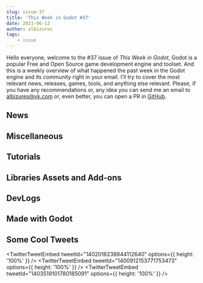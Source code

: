 ```yaml
---
slug: issue-37
title: 'This Week in Godot #37'
date: 2021-06-13
author: albizures
tags:
	- issue
---
```


Hello everyone, welcome to the #37 issue of _This Week in Godot_, Godot is a popular Free and Open Source game development engine and toolset. And this is a weekly overview of what happened the past week in the Godot engine and its community right in your email. I'll try to cover the most relevant news, releases, games, tools, and anything else relevant. Please, if you have any recommendations or, any idea you can send me an email to albizures@vk.com or, even better, you can open a PR in [GitHub](https://github.com/albizures/ThisWeekInGodot).

## News

<Card
	author="Humble Bundle"
	link="https://www.humblebundle.com/software/learn-coding-to-build-games-2021-software"
	section="News"
	label="Humble Software Bundle"
	description="Learn Coding to Build Games 2021"
	publisher="Humble Bundle"
	icon="https://humblebundle-a.akamaihd.net/static/hashed/03df0490a53d595fd930f9fff52038366d60a05d.png"
	cover="https://humblebundle-a.akamaihd.net/static/hashed/62dadb2abc89d033ab694400b601154e9c6ff292.svg"
/>

<Card
	author="Gamefromscratch"
	link="https://youtu.be/dCCRys0E-O8"
	section="News"
	label="Godot Nintendo Switch Publishing with gotm.io"
	description="There is a new publishing program at gotm.io that enables developers to get their Godot games ported and published on the Nintendo Switch"
	publisher="YouTube"
	icon="https://www.youtube.com/s/desktop/3a32c481/img/favicon_144x144.png"
	cover="https://i.ytimg.com/vi/dCCRys0E-O8/maxresdefault.jpg"
	date="2021-06-08T00:00:00.000Z"
/>

<Card
	author="CodingKaiju"
	link="https://youtu.be/QmpZQH_2LI0"
	section="News"
	label="The NEW GDScript is Ready"
	description=""
	publisher="YouTube"
	icon="https://www.youtube.com/s/desktop/3a32c481/img/favicon_144.png"
	cover="https://i.ytimg.com/vi/QmpZQH_2LI0/maxresdefault.jpg"
	date="2021-06-09T00:00:00.000Z"
/>

<Card
	author="Bakenshake"
	link="https://itch.io/jam/godot-wild-jam-34"
	section="News"
	label="Godot Wild Jam #34"
	description="A game jam from 2021-06-11 to 2021-06-25 hosted by Bakenshake & Godot Wild Jam."
	publisher="itch.io"
	icon="https://itch.io/favicon.ico"
	cover="https://img.itch.zone/aW1nLzYxMDA3NzQucG5n/original/KuCiBZ.png"
	date="2021-06-14T07:21:00.000Z"
/>

<Card
	author="gotm.io"
	link="https://gotm.io/jam/gotm-jam/5?p=entries"
	section="News"
	label="Jam #5 ($100 Prizes): Results"
	description=""
	publisher="gotm.io"
	icon="https://gotm.io/icons/icon-512x512.png?v=3bcf1e44fdc2e6003d542d862e4856a7"
	cover="https://gotm.io/static/icon2-512-2f6a9604360bfa784629182c10914e98.png"
/>

## Miscellaneous

<Card
	author="godotengine"
	link="https://github.com/godotengine/godot-proposals/issues/2841"
	section="Miscellaneous"
	label="[Proposal] Redesign how user interface (Controls) scaling is presented to the user"
	description="Describe the project you are working on Godot Describe the problem or limitation you are having in your project Users often complain that sizing controls (user interfaces) in Godot is complex and v..."
	publisher="GitHub"
	icon="https://github.com/windows-tile.png"
	cover="https://opengraph.githubassets.com/08530957964ae9ff9050e67cae6f1295e7c3add15d52a932fbf6e22d0013b477/godotengine/godot-proposals/issues/2841"
	date="2021-06-08T09:00:00.000Z"
/>

<Card
	author="GGBot"
	link="https://youtu.be/WGv9o6ogmyw"
	section="Miscellaneous"
	label="Time lapse of creating a retro FPS game with Godot / Game Jam"
	description="I made retro first person shooter game for BRSD 10 (Game Jam) using the Godot Engine."
	publisher="YouTube"
	icon="https://www.youtube.com/s/desktop/3a32c481/img/favicon_144.png"
	cover="https://i.ytimg.com/vi/WGv9o6ogmyw/maxresdefault.jpg"
	date="2021-06-11T00:00:00.000Z"
/>

<Card
	author="mw design"
	link="https://youtu.be/ZoF1_ChVJLM"
	section="Miscellaneous"
	label="Garage Scene in Godot Engine 4 (Update)"
	description="Hi Guys, now i made a Garage Scene in Godot Engine 4 and showing some of the great new Features of Godot Engine 4, like Decal 3D Node."
	publisher="YouTube"
	icon="https://www.youtube.com/s/desktop/3a32c481/img/favicon_144x144.png"
	cover="https://i.ytimg.com/vi/ZoF1_ChVJLM/maxresdefault.jpg"
	date="2021-06-12T00:00:00.000Z"
/>

<Card
	author="Gonzalo Gutiérrez"
	link="https://godotes.com/issues/nintendo-switch/"
	section="Miscellaneous"
	label="Publishing on the Nintendo Switch"
	description="If you are looking for a way to publish your game on the Nintendo Switch, Gotm.io has an offer for you"
	publisher="Godot Notes"
	icon="https://godotes.com/content/images/2020/12/GodotesLogo2-3.svg"
	cover="https://godotes.com/content/images/2021/01/GodotesLogo2.png"
	date="2021-06-12T17:36:29.000Z"
/>

<Card
	author="Fritjof Cavallin"
	link="https://gotm.io/news/spring-review-2021"
	section="Miscellaneous"
	label="gotm.io | Spring Review 2021"
	description=""
	publisher="gotm.io"
	icon="https://gotm.io/icons/icon-512x512.png?v=3bcf1e44fdc2e6003d542d862e4856a7"
	cover="https://gotm.io/static/icon2-512-2f6a9604360bfa784629182c10914e98.png"
	date=""
/>

## Tutorials

<Card
	author="Jean Makes Games"
	link="https://youtu.be/VrKRTOWxZZg"
	section="Tutorials"
	label="Create a Boss Enemy || 1 || Locked Arena & Boss Enemy Animations"
	description="Today we start to code a Boss level for our 2D platformer."
	publisher="YouTube"
	icon="https://www.youtube.com/s/desktop/3a32c481/img/favicon_144x144.png"
	cover="https://i.ytimg.com/vi/VrKRTOWxZZg/maxresdefault.jpg"
	date="2021-06-12T00:00:00.000Z"
/>

<Card
	author="Arkeve"
	link="https://youtu.be/LGySnVLhJMU"
	section="Tutorials"
	label="Make a Pokemon Game in Godot - Party Screen (#10)"
	description="Tutorial series on how to make game like Pokémon in Godot. This video we’ll set up the party screen scene and add some Pokemon!"
	publisher="YouTube"
	icon="https://www.youtube.com/s/desktop/3a32c481/img/favicon_144x144.png"
	cover="https://i.ytimg.com/vi/LGySnVLhJMU/hqdefault.jpg"
	date="2021-06-12T00:00:00.000Z"
/>

<Card
	author="Chance. E"
	link="https://youtu.be/CkypyG1hdHY"
	section="Tutorials"
	label="Exporting Tilesetter Into Godot In 2 Minutes"
	description="Just a little tutorial about how to export a tile set from Tilesetter to Godot."
	publisher="YouTube"
	icon="https://www.youtube.com/s/desktop/3a32c481/img/favicon_144x144.png"
	cover="https://i.ytimg.com/vi/CkypyG1hdHY/maxresdefault.jpg"
	date="2021-06-07T00:00:00.000Z"
/>

<Card
	author="Pefeper"
	link="https://youtu.be/rxxQgrmKLk0"
	section="Tutorials"
	label="How To Print Money In Godot (Money Engraving Shader Tutorial)"
	description="For legal reasons, I must disclose that the title of this video is a joke."
	publisher="YouTube"
	icon="https://www.youtube.com/s/desktop/3a32c481/img/favicon_144x144.png"
	cover="https://i.ytimg.com/vi/rxxQgrmKLk0/maxresdefault.jpg"
	date="2021-06-09T00:00:00.000Z"
/>

<Card
	author="Jean Makes Games"
	link="https://youtu.be/HmVrCpytGpQ"
	section="Tutorials"
	label="3D Action RPG in Godot || 1 || Player movement, Camera, Collision"
	description="In this video I show you how you can start to code a 3D action Rpg in Godot Engine, it’s not too complicated & fun."
	publisher="YouTube"
	icon="https://www.youtube.com/s/desktop/3a32c481/img/favicon_144x144.png"
	cover="https://i.ytimg.com/vi/HmVrCpytGpQ/maxresdefault.jpg"
	date="2021-06-09T00:00:00.000Z"
/>

<Card
	author="DeCipher"
	link="https://youtu.be/to-w2z39xcI"
	section="Tutorials"
	label="Godot Beginner 2D Platformer Series P5 - Jump Through Platforms, Pits"
	description="Heyy everyone! I am back with the 5th part on the tutorial series on how to make a 2D Platformer Game in Godot from scratch."
	publisher="YouTube"
	icon="https://www.youtube.com/s/desktop/3a32c481/img/favicon_144x144.png"
	cover="https://i.ytimg.com/vi/to-w2z39xcI/maxresdefault.jpg"
	date="2021-06-09T00:00:00.000Z"
/>

<Card
	author="Jean Makes Games"
	link="https://youtu.be/i8i9g9UDrAQ"
	section="Tutorials"
	label="How to create a Portal in Godot Engine || EASY TUTORIAL ||"
	description="This time I’m showing you how to create a portal to move from one place to an other in Godot Engine."
	publisher="YouTube"
	icon="https://www.youtube.com/s/desktop/3a32c481/img/favicon_144x144.png"
	cover="https://i.ytimg.com/vi/i8i9g9UDrAQ/maxresdefault.jpg"
	date="2021-06-09T00:00:00.000Z"
/>

<Card
	author="KryperDev"
	link="https://youtu.be/nukrnzU-DOg"
	section="Tutorials"
	label="How to create Overgrowth semi-procedural animation system in Godot [Part 1]"
	description="Very simple technique to create animations in similar way to Overgrowth. 6 frames used in total to create both idle and walk animations."
	publisher="YouTube"
	icon="https://www.youtube.com/s/desktop/3a32c481/img/favicon_144x144.png"
	cover="https://i.ytimg.com/vi/nukrnzU-DOg/maxresdefault.jpg"
	date="2021-06-09T00:00:00.000Z"
/>

<Card
	author="Mitch Makes Things"
	link="https://youtu.be/8vFpX1zMYQM"
	section="Tutorials"
	label="Godot C# 3D Project Part 8: Visual Shader"
	description="Here’s the last of the initial batch of videos for this project!Today we’re going through Visual Shaders in Godot, and making a Tron-inspired cyberpunk mater..."
	publisher="YouTube"
	icon="https://www.youtube.com/s/desktop/3a32c481/img/favicon_144x144.png"
	cover="https://i.ytimg.com/vi/8vFpX1zMYQM/maxresdefault.jpg"
	date="2021-06-07T00:00:00.000Z"
/>

<Card
	author="Gamedevboi"
	link="https://youtu.be/WXl3sSXVFw8"
	section="Tutorials"
	label="Godot Tutorial: FPS Gun in 5 minutes"
	description=""
	publisher="YouTube"
	icon="https://www.youtube.com/s/desktop/3a32c481/img/favicon_144x144.png"
	cover="https://i.ytimg.com/vi/WXl3sSXVFw8/maxresdefault.jpg"
	date="2021-06-12T00:00:00.000Z"
/>

<Card
	author="Snopek Games"
	link="https://youtu.be/vndqqPX_Qfk"
	section="Tutorials"
	label="Godot and GitLab CI: Automatically deploy your game to Steam"
	description="In this part, we setup GitLab CI to automatically deploy your game to Steam, every time we push new commits to the ‘master’ or ‘develop’ branches."
	publisher="YouTube"
	icon="https://www.youtube.com/s/desktop/3a32c481/img/favicon_144x144.png"
	cover="https://i.ytimg.com/vi/vndqqPX_Qfk/maxresdefault.jpg"
	date="2021-06-07T00:00:00.000Z"
/>

<Card
	author="Chevifier"
	link="https://youtu.be/gJwP5kbsO5g"
	section="Tutorials"
	label="Creating Godot Tool Scripts Tutorial with 2D and 3D example"
	description=""
	publisher="YouTube"
	icon="https://www.youtube.com/s/desktop/3a32c481/img/favicon_144x144.png"
	cover="https://i.ytimg.com/vi/gJwP5kbsO5g/maxresdefault.jpg"
	date="2021-05-30T00:00:00.000Z"
/>

<Card
	author="Gawe Game"
	link="https://youtu.be/3c6XYnz8hHI"
	section="Tutorials"
	label="Hero Terluka Menabrak Musuh dari Samping - Bagian #11: Gawe Game Platformer 2D"
	description="Video ke-11 dari seri tutorial pembuatan game platformer 2D dengan Godot. "
	publisher="YouTube"
	icon="https://www.youtube.com/s/desktop/3a32c481/img/favicon_144x144.png"
	cover="https://i.ytimg.com/vi/3c6XYnz8hHI/maxresdefault.jpg"
	date="2021-06-05T00:00:00.000Z"
/>

<Card
	author="MrEliptik"
	link="https://youtu.be/o9Lqek1nX4M"
	section="Tutorials"
	label="How to use the accelerometer in Godot - Part 1"
	description="In this video, I’m showing you how to use the accelerometer in Godot. You can use it to control gravity, move objects, control a player, etc.."
	publisher="YouTube"
	icon="https://www.youtube.com/s/desktop/3a32c481/img/favicon_144x144.png"
	cover="https://i.ytimg.com/vi/o9Lqek1nX4M/hqdefault.jpg"
	date="2021-06-11T00:00:00.000Z"
/>

<Card
	author="RPG in a Box"
	link="https://youtu.be/PEqCujPa2HI"
	section="Tutorials"
	label="A Beginner’s Guide to RPG in a Box"
	description="Welcome to a Beginner’s Guide to RPG in a Box! In this video we’ll cover the absolute basics of RPG in a Box - what it is and what it does. We’ll go through ..."
	publisher="YouTube"
	icon="https://www.youtube.com/s/desktop/3a32c481/img/favicon_144x144.png"
	cover="https://i.ytimg.com/vi/PEqCujPa2HI/maxresdefault.jpg"
	date="2021-06-12T00:00:00.000Z"
/>

## Libraries Assets and Add-ons

<Card
	author="kelvin13"
	link="https://github.com/kelvin13/godot-swift"
	section="Libraries Assets and Add-ons"
	label="Swift for Godot"
	description="swift language support for the godot game engine"
	publisher="GitHub"
	icon="https://github.com/windows-tile.png"
	cover="https://opengraph.githubassets.com/e8dc0cc7a64df85fdea7ebd0441163153f97e62c4e634da4686553b4c19d95c4/kelvin13/godot-swift"
	date="2021-05-21T09:00:00.000Z"
/>

<Card
	author="leopnt"
	link="https://github.com/leopnt/neft_godot"
	section="Libraries Assets and Add-ons"
	label="NEFT for Godot"
	description="NeuroEvolution of Fixed Topology library for Godot focused on modularity."
	publisher="GitHub"
	icon="https://github.com/windows-tile.png"
	cover="https://opengraph.githubassets.com/98514624d640e5a5a587c08930de79078211c63347762f13d668901be0d7d3c2/leopnt/neft_godot"
	date="2021-06-13T09:00:00.000Z"
/>

<Card
	author="felix-hellman"
	link="https://github.com/felix-hellman/gop"
	section="Libraries Assets and Add-ons"
	label="Gop"
	description="Godot Package Manager Client"
	publisher="GitHub"
	icon="https://github.com/windows-tile.png"
	cover="https://opengraph.githubassets.com/888588f82bb45bca27e64042850ceea7d638682873d913b1e3b0d3d9c30ee126/felix-hellman/gop"
	date="2021-06-13T09:00:00.000Z"
/>

<Card
	author="OctoD"
	link="https://github.com/OctoD/godot-gameplay-attributes"
	section="Libraries Assets and Add-ons"
	label="Gameplay Attributes"
	description="⚔️ A plugin for Godot to create attribute based gameplay mechanism easily."
	publisher="GitHub"
	icon="https://github.com/windows-tile.png"
	cover="https://opengraph.githubassets.com/cb7ac233ab157a2ef24c81d4646d8a9ccfe14a66544d8e0b664fac4fb6343f21/OctoD/godot-gameplay-attributes"
	date="2021-05-05T09:00:00.000Z"
/>

<Card
	author="arlez80"
	link="https://godotshaders.com/shader/magical-shield-shader-2/"
	section="Libraries Assets and Add-ons"
	label="Magical Shield Shader #2"
	description="Magical Shield Shader #2"
	publisher="Godot Shaders"
	icon="https://godotshaders.com/wp-content/uploads/2021/01/favicon.png"
	cover="https://godotshaders.com/wp-content/uploads/2021/01/barrier2.jpg"
	date="2021-06-11T14:30:50.000Z"
/>

<Card
	author="NovemberDev"
	link="https://github.com/NovemberDev/novemberdev_object_pooling_godot"
	section="Libraries Assets and Add-ons"
	label="ObjectPooling Plugin for Godot."
	description="This is an experimental plugin for ObjectPooling in godot."
	publisher="GitHub"
	icon="https://github.com/windows-tile.png"
	cover="https://opengraph.githubassets.com/fcd4e46c3ccfc54eecf81d52f20086357833f72ace5677352a4c2908978802da/NovemberDev/novemberdev_object_pooling_godot"
	date="2021-06-09T09:00:00.000Z"
/>

## DevLogs

<Card
	author="Agnis NeZvers Aldiņš"
	link="https://youtu.be/RNI5feErYps"
	section="DevLogs"
	label="[Godot] Slopes and moving platforms"
	description=""
	publisher="YouTube"
	icon="https://www.youtube.com/s/desktop/3a32c481/img/favicon_144x144.png"
	cover="https://i.ytimg.com/vi/RNI5feErYps/hqdefault.jpg"
	date="2021-06-12T00:00:00.000Z"
/>

<Card
	author="Jesper Eggers"
	link="https://everplant.net/mars-forests-meadows/"
	section="DevLogs"
	label="Discover Mars🚀+ Forests🌲+ beautiful Meadows🍂+ New Logo"
	description="Introducing Everplants new Logo, Discover Mars: Everplant goes Multiplanetary,"
	publisher="Everplant"
	icon="https://everplant.net/content/images/2021/06/logo_large-1.png"
	cover="https://everplant.net/content/images/2021/06/cover.png"
	date="2021-06-13T07:22:25.000Z"
/>

<Card
	author="bitbrain"
	link="https://youtu.be/J-lu8HeO5bo"
	section="DevLogs"
	label="I put HEAT into my dwarven RPG | cave devlog #5"
	description="It is getting HOT! 🔥 I am now able to heat up materials to be forged into mighty tools and weapons in my Godot Engine game. "
	publisher="YouTube"
	icon="https://www.youtube.com/s/desktop/3a32c481/img/favicon_144x144.png"
	cover="https://i.ytimg.com/vi/J-lu8HeO5bo/maxresdefault.jpg"
	date="2021-06-12T00:00:00.000Z"
/>

<Card
	author="MoTaiGik Studio"
	link="https://youtu.be/UmpFYMJdfOE"
	section="DevLogs"
	label="[progress 1] Anime Character look at camera in Godot"
	description="Now I have implemented my anime character look at camera and other animation mode.Any comments are welcome."
	publisher="YouTube"
	icon="https://www.youtube.com/s/desktop/3a32c481/img/favicon_144x144.png"
	cover="https://i.ytimg.com/vi/UmpFYMJdfOE/maxresdefault.jpg"
	date="2021-06-11T00:00:00.000Z"
/>

<Card
	author="hippo1639"
	link="https://youtu.be/14GrWbR88fE"
	section="DevLogs"
	label="Tactics RPG Pathfinding - Devlog || Etheldia: Parasomnia Tower"
	description="Etheldia: Parasomnia Tower is a tactical turn based monster taming RPG currently in early development."
	publisher="YouTube"
	icon="https://www.youtube.com/s/desktop/3a32c481/img/favicon_144x144.png"
	cover="https://i.ytimg.com/vi/14GrWbR88fE/maxresdefault.jpg"
	date="2021-06-10T00:00:00.000Z"
/>

<Card
	author="Arith metic"
	link="https://youtu.be/K8o-k--3pRU"
	section="DevLogs"
	label="I’m back and working on my game - Dodgeball Dungeons devlog#5"
	description="After a long wait, I’m back to show you the progress I’ve made on the game. I’m liking where it’s going and I’m looking forward to getting it finished up and..."
	publisher="YouTube"
	icon="https://www.youtube.com/s/desktop/3a32c481/img/favicon_144x144.png"
	cover="https://i.ytimg.com/vi/K8o-k--3pRU/hqdefault.jpg"
	date="2021-06-10T00:00:00.000Z"
/>

<Card
	author="assasin gamer"
	link="https://youtu.be/Z5gvDnuSl2Y"
	section="DevLogs"
	label="SoulBound Devlog_04"
	description="Howdy everyone! My name is Justin and I make games for fun. Its been over a month since the last devlog and I have a lot to go through with you in this video..."
	publisher="YouTube"
	icon="https://www.youtube.com/s/desktop/3a32c481/img/favicon_144x144.png"
	cover="https://i.ytimg.com/vi/Z5gvDnuSl2Y/hqdefault.jpg"
	date="2021-06-12T00:00:00.000Z"
/>

<Card
	author="yourgeekeric"
	link="https://youtu.be/TyXALazTby8"
	section="DevLogs"
	label="Released New Demo for my Tower Defense Game | Stop The Slimes Devlog #3"
	description="This week I released a demo for my tower defense game Stop The Slimes on Itch.io!!!I alots go over the last month of progress that I h..."
	publisher="YouTube"
	icon="https://www.youtube.com/s/desktop/3a32c481/img/favicon_144.png"
	cover="https://i.ytimg.com/vi/TyXALazTby8/maxresdefault.jpg"
	date="2021-06-10T00:00:00.000Z"
/>

<Card
	author="OraNN"
	link="https://youtu.be/YesxeXBAgvU"
	section="DevLogs"
	label="Astreterre - Devlog 01 - English Version"
	description="Devlog 01 - English VersionFirst presentation about “The Portals of Astreterre”, a 2D tactical RPG in a Mine..."
	publisher="YouTube"
	icon="https://www.youtube.com/s/desktop/3a32c481/img/favicon_144x144.png"
	cover="https://i.ytimg.com/vi/YesxeXBAgvU/hqdefault.jpg"
	date="2021-06-11T00:00:00.000Z"
/>

<Card
	author="OpenSkyCity Development Team"
	link="https://youtu.be/gnrPXFM5Bxo"
	section="DevLogs"
	label="OpenSkyCity Devlog #30"
	description="Hello, Sairam here from OpenSkyCity Development Team.OpenSkyCity is a city building game, assuming that you’ve seen the name of the game."
	publisher="YouTube"
	icon="https://www.youtube.com/s/desktop/3a32c481/img/favicon_144x144.png"
	cover="https://i.ytimg.com/vi/gnrPXFM5Bxo/maxresdefault.jpg"
	date="2021-06-05T00:00:00.000Z"
/>

<Card
	author="PlayWithFurcifer"
	link="https://youtu.be/xvHteNopEBI"
	section="DevLogs"
	label="Making Combat Engaging - Furcifer’s Fungeon Devlog #7"
	description="In this devlog, we show you how we made the combat in our roguelike indie game fun and engaging. We also polished some elements and talk about artstyle."
	publisher="YouTube"
	icon="https://www.youtube.com/s/desktop/3a32c481/img/favicon_144x144.png"
	cover="https://i.ytimg.com/vi/xvHteNopEBI/hqdefault.jpg"
	date="2021-06-13T00:00:00.000Z"
/>

## Made with Godot

<Card
	author="EvasiveAce"
	link="https://youtu.be/i7WzObon27A"
	section="Made with Godot"
	label="Ninja Ninja /v/3 Trailer"
	description="It’s been a pleasure working on this with everyone."
	publisher="YouTube"
	icon="https://www.youtube.com/s/desktop/3a32c481/img/favicon_144x144.png"
	cover="https://i.ytimg.com/vi/i7WzObon27A/maxresdefault.jpg"
	date="2021-06-12T00:00:00.000Z"
/>

<Card
	author="Creamsicle"
	link="https://creamsicle42.itch.io/crushball"
	section="Made with Godot"
	label="Crushball"
	description="Smash the rockets, wield a big ball on an chain!"
	publisher="itch.io"
	icon="https://img.itch.zone/aW1nLzYxOTQzMzAucG5n/32x32%23/amWzPr.png"
	cover="https://img.itch.zone/aW1nLzYxOTQzMzAucG5n/original/OYCd5A.png"
	date="2021-06-13T06:56:02.838Z"
/>

<Card
	author="dannygaray60"
	link="https://github.com/dannygaray60/funemustation"
	section="Made with Godot"
	label="Funemustation"
	description="A simple but elegant launcher / frontend for emulators and pc games made in Godot Engine"
	publisher="GitHub"
	icon="https://github.com/windows-tile.png"
	cover="https://opengraph.githubassets.com/398c5b88b9e17a70043f42f438c3240dddd038181a143dc305594fe7551a72f6/dannygaray60/funemustation"
	date="2021-06-10T09:00:00.000Z"
/>

<Card
	author="bubbaerikson"
	link="https://bubbaerikson.itch.io/ivan-the-friendly-penguin"
	section="Made with Godot"
	label="Ivan The Friendly Penguin"
	description="A Virtual Pet Game Starring A Robotic Penguin"
	publisher="itch.io"
	icon="https://img.itch.zone/aW1nLzYxNzUxMjUucG5n/32x32%23/qh0u2R.png"
	cover="https://img.itch.zone/aW1nLzYxNzUxMjUucG5n/original/Mfvqbx.png"
	date="2021-06-11T16:56:04.798Z"
/>

<Card
	author="Quantum Code"
	link="https://youtu.be/jInLsOdWB8s"
	section="Made with Godot"
	label="Explore AI - Backpropagation"
	description="Explore Artificial Intelligence (Episod 2) : Backpropagation algorithmAn original course, visualization and exploration of the artificial intelligence back-p..."
	publisher="YouTube"
	icon="https://www.youtube.com/s/desktop/3a32c481/img/favicon_144x144.png"
	cover="https://i.ytimg.com/vi/jInLsOdWB8s/hqdefault.jpg"
	date="2021-06-07T00:00:00.000Z"
/>

<Card
	author="MF Project"
	link="https://mfproject.itch.io/getout"
	section="Made with Godot"
	label="Get Out of The Dungeon"
	description="try to get out of the dungeon by controlling the mob."
	publisher="itch.io"
	icon="https://img.itch.zone/aW1nLzYyMDY5NjcucG5n/32x32%23/95lJ4u.png"
	cover="https://img.itch.zone/aW1nLzYyMDY5NjcucG5n/original/2JaoZJ.png"
	date="2021-06-13T13:56:06.785Z"
/>

<Card
	author="GGBot"
	link="https://youtu.be/eVQz56pBynU"
	section="Made with Godot"
	label="LIELAIS FLEXXX Gameplay on Android"
	description="Download on Google Play - https://play.google.com/store/apps/details?id=com.ggbot.lielaisflexxxAn Android game based on a music video.Music video - https://w..."
	publisher="YouTube"
	icon="https://www.youtube.com/s/desktop/3a32c481/img/favicon_144x144.png"
	cover="https://i.ytimg.com/vi/eVQz56pBynU/maxresdefault.jpg"
	date="2021-06-08T00:00:00.000Z"
/>

<Card
	author="UnionBytes"
	link="https://youtu.be/7s60utf7Cck"
	section="Made with Godot"
	label="Godot 3.3 UB Painter Pre-Alpha June 2021 [Still waiting for Godot 4.0 Alpha WITH C# Support]"
	description="UnionBytes (UB) PainterNew Features June 2021:- Reworked UI Designe- Inceased 3D Preview- 3D Paint- New Brush Preview system- Baking o Position o N..."
	publisher="YouTube"
	icon="https://www.youtube.com/s/desktop/3a32c481/img/favicon_144x144.png"
	cover="https://i.ytimg.com/vi/7s60utf7Cck/hqdefault.jpg"
	date="2021-06-06T00:00:00.000Z"
/>

<Card
	author="Lazy Fox"
	link="https://lazy-fox.itch.io/build-and-grow"
	section="Made with Godot"
	label="Build and Grow"
	description="Minimalistic city-builder."
	publisher="itch.io"
	icon="https://img.itch.zone/aW1nLzYwNTQ2OTYucG5n/32x32%23/tprVvD.png"
	cover="https://img.itch.zone/aW1nLzYxODQ0OTIucG5n/original/6%2FNcC0.png"
	date="2021-06-13T12:56:09.808Z"
/>

<Card
	author="RedTeapot"
	link="https://redteapot.itch.io/eyedol-contact"
	section="Made with Godot"
	label="Eyedol Contact"
	description="Play in your browser"
	publisher="itch.io"
	icon="https://img.itch.zone/aW1nLzYxOTQ1ODYucG5n/32x32%23/rSYiGB.png"
	cover="https://img.itch.zone/aW1nLzYxOTQ1ODYucG5n/original/Qf8uA5.png"
	date="2021-06-13T15:59:11.186Z"
/>

<Card
	author="HintOfLime"
	link="https://hintoflime.itch.io/boxstrosity"
	section="Made with Godot"
	label="Boxstrosity"
	description="boxes boxes boxes"
	publisher="itch.io"
	icon="https://img.itch.zone/aW1nLzYyMDM5ODYucG5n/32x32%23/lUnFR8.png"
	cover="https://img.itch.zone/aW1nLzYyMDIxNDMucG5n/original/e7KEhQ.png"
	date="2021-06-13T16:05:12.911Z"
/>

## Some Cool Tweets

<TwitterTweetEmbed
	tweetId="1402016238944112640"
	options={{ height: '100%' }}
/>
<TwitterTweetEmbed
	tweetId="1400912153771753473"
	options={{ height: '100%' }}
/>
<TwitterTweetEmbed
	tweetId="1403519101780185091"
	options={{ height: '100%' }}
/>
